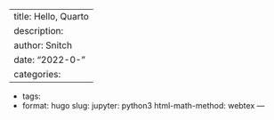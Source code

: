 ---
title: Hello, Quarto
description:
author: Snitch
date: "2022-0-"
categories:
  -
  -
tags:
  -
format: hugo
slug:
jupyter: python3
html-math-method: webtex
---